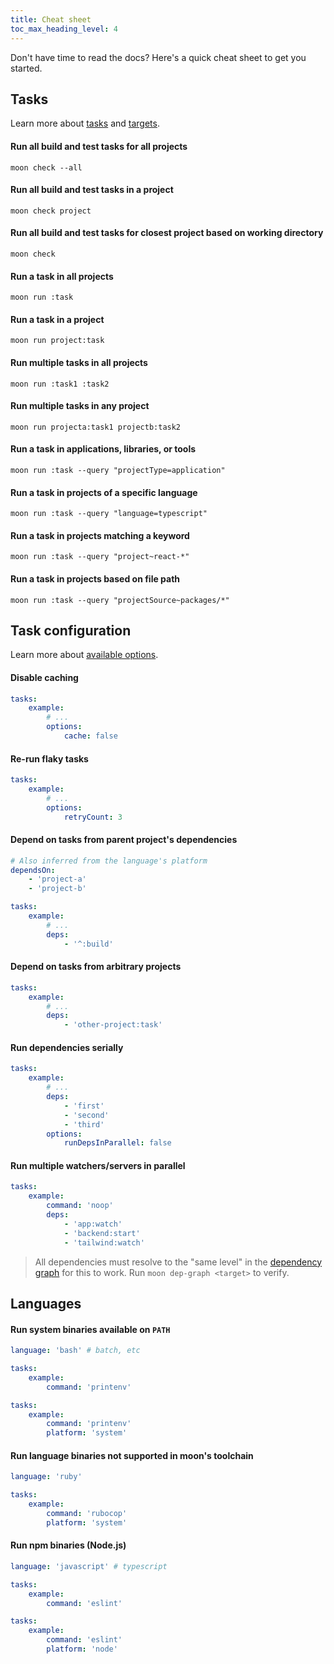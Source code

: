 ```yaml
---
title: Cheat sheet
toc_max_heading_level: 4
---
```



Don't have time to read the docs? Here's a quick cheat sheet to get you started.

## Tasks

Learn more about [tasks](./concepts/task) and [targets](./concepts/target).

#### Run all build and test tasks for all projects

```shell
moon check --all
```

#### Run all build and test tasks in a project

```shell
moon check project
```

#### Run all build and test tasks for closest project based on working directory

```shell
moon check
```

#### Run a task in all projects

```shell
moon run :task
```

#### Run a task in a project

```shell
moon run project:task
```

#### Run multiple tasks in all projects

```shell
moon run :task1 :task2
```

#### Run multiple tasks in any project

```shell
moon run projecta:task1 projectb:task2
```

#### Run a task in applications, libraries, or tools

```shell
moon run :task --query "projectType=application"
```

#### Run a task in projects of a specific language

```shell
moon run :task --query "language=typescript"
```

#### Run a task in projects matching a keyword

```shell
moon run :task --query "project~react-*"
```

#### Run a task in projects based on file path

```shell
moon run :task --query "projectSource~packages/*"
```

## Task configuration

Learn more about [available options](./config/project#tasks).

#### Disable caching

```yaml title="moon.yml"
tasks:
	example:
		# ...
		options:
			cache: false
```

#### Re-run flaky tasks

```yaml title="moon.yml"
tasks:
	example:
		# ...
		options:
			retryCount: 3
```

#### Depend on tasks from parent project's dependencies

```yaml title="moon.yml"
# Also inferred from the language's platform
dependsOn:
	- 'project-a'
	- 'project-b'

tasks:
	example:
		# ...
		deps:
			- '^:build'
```

#### Depend on tasks from arbitrary projects

```yaml title="moon.yml"
tasks:
	example:
		# ...
		deps:
			- 'other-project:task'
```

#### Run dependencies serially

```yaml title="moon.yml"
tasks:
	example:
		# ...
		deps:
			- 'first'
			- 'second'
			- 'third'
		options:
			runDepsInParallel: false
```

#### Run multiple watchers/servers in parallel

```yaml title="moon.yml"
tasks:
	example:
		command: 'noop'
		deps:
			- 'app:watch'
			- 'backend:start'
			- 'tailwind:watch'
```

> All dependencies must resolve to the "same level" in the
> [dependency graph](./how-it-works/dep-graph) for this to work. Run `moon dep-graph <target>` to
> verify.

## Languages

#### Run system binaries available on `PATH`

<Columns count={2}>
<div>

```yaml title="moon.yml"
language: 'bash' # batch, etc

tasks:
	example:
		command: 'printenv'
```

</div>
<div>

```yaml title="moon.yml"
tasks:
	example:
		command: 'printenv'
		platform: 'system'
```

</div>
</Columns>

#### Run language binaries not supported in moon's toolchain

```yaml title="moon.yml"
language: 'ruby'

tasks:
	example:
		command: 'rubocop'
		platform: 'system'
```

#### Run npm binaries (Node.js)

<Columns count={2}>
<div>

```yaml title="moon.yml"
language: 'javascript' # typescript

tasks:
	example:
		command: 'eslint'
```

</div>
<div>

```yaml title="moon.yml"
tasks:
	example:
		command: 'eslint'
		platform: 'node'
```

</div>
</Columns>
